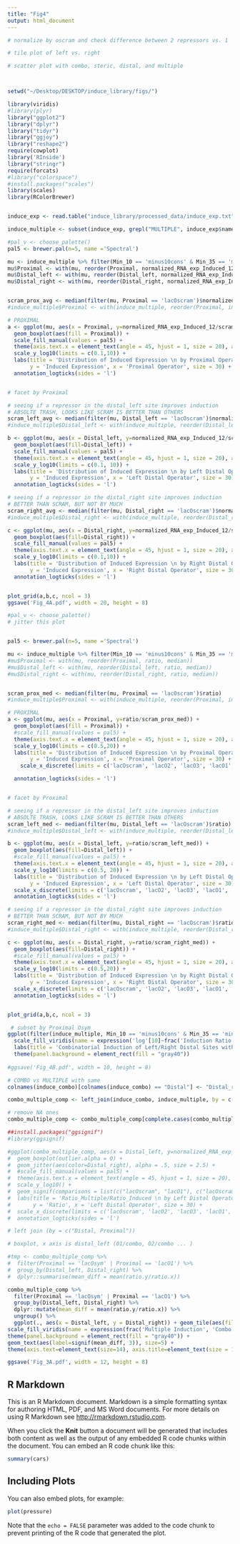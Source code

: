 ```yaml
---
title: "Fig4"
output: html_document
---
```


```r
# normalize by oscram and check difference between 2 repressors vs. 1

# tile plot of left vs. right

# scatter plot with combo, steric, distal, and multiple




```


```r
setwd("~/Desktop/DESKTOP/induce_library/figs/")

```

```r

library(viridis)
#library(plyr)
library("ggplot2")
library("dplyr")
library("tidyr")
library("ggjoy")
library("reshape2")
require(cowplot)
library('RInside')
library("stringr")
require(forcats)
#library("colorspace")
#install.packages("scales")
library(scales)
library(RColorBrewer)



```


```r

induce_exp <- read.table("induce_library/processed_data/induce_exp.txt", header = T)

induce_multiple <- subset(induce_exp, grepl("MULTIPLE", induce_exp$name)) %>% separate(col = 'name', into = c("Library", "Distal_left", "Distal_right", "Min_35", "Min_10", "Proximal"), sep = "-", remove = F) %>% mutate(induction = ratio/normalized_RNA_exp_UnInduced_12)

```

```r
#pal_v <- choose_palette()
pal5 <- brewer.pal(n=5, name ='Spectral')

mu <- induce_multiple %>% filter(Min_10 == 'minus10cons' & Min_35 == 'minus35cons')
mu$Proximal <- with(mu, reorder(Proximal, normalized_RNA_exp_Induced_12, median))
mu$Distal_left <- with(mu, reorder(Distal_left, normalized_RNA_exp_Induced_12, median))
mu$Distal_right <- with(mu, reorder(Distal_right, normalized_RNA_exp_Induced_12, median))


scram_prox_avg <- median(filter(mu, Proximal == 'lacOscram')$normalized_RNA_exp_Induced_12)
#induce_multiple$Proximal <- with(induce_multiple, reorder(Proximal, induction, median))

# PROXIMAL
a <- ggplot(mu, aes(x = Proximal, y=normalized_RNA_exp_Induced_12/scram_prox_avg)) +
  geom_boxplot(aes(fill = Proximal)) +
  scale_fill_manual(values = pal5) +
  theme(axis.text.x = element_text(angle = 45, hjust = 1, size = 20), axis.text.y =     element_text(size = 20)) +
  scale_y_log10(limits = c(0.1,10)) +
  labs(title = 'Distribution of Induced Expression \n by Proximal Operator', 
       y = 'Induced Expression', x = 'Proximal Operator', size = 30) +
  annotation_logticks(sides = 'l')


# facet by Proximal 

# seeing if a repressor in the distal_left site improves induction 
# ABSOLTE TRASH, LOOKS LIKE SCRAM IS BETTER THAN OTHERS
scram_left_avg <- median(filter(mu, Distal_left == 'lacOscram')$normalized_RNA_exp_Induced_12)
#induce_multiple$Distal_left <- with(induce_multiple, reorder(Distal_left, induction, median))

b <- ggplot(mu, aes(x = Distal_left, y=normalized_RNA_exp_Induced_12/scram_left_avg)) +
  geom_boxplot(aes(fill=Distal_left)) +
  scale_fill_manual(values = pal5) +
  theme(axis.text.x = element_text(angle = 45, hjust = 1, size = 20), axis.text.y = element_text(size = 20)) +
  scale_y_log10(limits = c(0.1, 10)) +
  labs(title = 'Distribution of Induced Expression \n by Left Distal Operator', 
       y = 'Induced Expression', x = 'Left Distal Operator', size = 30) +
  annotation_logticks(sides = 'l')

# seeing if a repressor in the distal_right site improves induction 
# BETTER THAN SCRAM, BUT NOT BY MUCH
scram_right_avg <- median(filter(mu, Distal_right == 'lacOscram')$normalized_RNA_exp_Induced_12)
#induce_multiple$Distal_right <- with(induce_multiple, reorder(Distal_right, induction, median))

c <- ggplot(mu, aes(x = Distal_right, y=normalized_RNA_exp_Induced_12/scram_right_avg)) +
  geom_boxplot(aes(fill=Distal_right)) +
  scale_fill_manual(values = pal5) +
  theme(axis.text.x = element_text(angle = 45, hjust = 1, size = 20), axis.text.y = element_text(size = 20)) +
  scale_y_log10(limits = c(0.1,10)) +
  labs(title = 'Distribution of Induced Expression \n by Right Distal Operator', 
       y = 'Induced Expression', x = 'Right Distal Operator', size = 30) +
  annotation_logticks(sides = 'l')


plot_grid(a,b,c, ncol = 3)
ggsave('Fig_4A.pdf', width = 20, height = 8)
```

```r
#pal_v <- choose_palette()
# jitter this plot


pal5 <- brewer.pal(n=5, name ='Spectral')

mu <- induce_multiple %>% filter(Min_10 == 'minus10cons' & Min_35 == 'minus35cons')
#mu$Proximal <- with(mu, reorder(Proximal, ratio, median))
#mu$Distal_left <- with(mu, reorder(Distal_left, ratio, median))
#mu$Distal_right <- with(mu, reorder(Distal_right, ratio, median))


scram_prox_med <- median(filter(mu, Proximal == 'lacOscram')$ratio)
#induce_multiple$Proximal <- with(induce_multiple, reorder(Proximal, induction, median))

# PROXIMAL
a <- ggplot(mu, aes(x = Proximal, y=ratio/scram_prox_med)) +
  geom_boxplot(aes(fill = Proximal)) +
  #scale_fill_manual(values = pal5) +
  theme(axis.text.x = element_text(angle = 45, hjust = 1, size = 20), axis.text.y =     element_text(size = 20)) +
  scale_y_log10(limits = c(0.5,20)) +
  labs(title = 'Distribution of Induced Expression \n by Proximal Operator', 
       y = 'Induced Expression', x = 'Proximal Operator', size = 30) +
    scale_x_discrete(limits = c('lacOscram', 'lacO2', 'lacO3', 'lacO1', 'lacOsym')) + 

  annotation_logticks(sides = 'l')


# facet by Proximal 

# seeing if a repressor in the distal_left site improves induction 
# ABSOLTE TRASH, LOOKS LIKE SCRAM IS BETTER THAN OTHERS
scram_left_med <- median(filter(mu, Distal_left == 'lacOscram')$ratio)
#induce_multiple$Distal_left <- with(induce_multiple, reorder(Distal_left, induction, median))

b <- ggplot(mu, aes(x = Distal_left, y=ratio/scram_left_med)) +
  geom_boxplot(aes(fill=Distal_left)) +
  #scale_fill_manual(values = pal5) +
  theme(axis.text.x = element_text(angle = 45, hjust = 1, size = 20), axis.text.y = element_text(size = 20)) +
  scale_y_log10(limits = c(0.5, 20)) +
  labs(title = 'Distribution of Induced Expression \n by Left Distal Operator', 
       y = 'Induced Expression', x = 'Left Distal Operator', size = 30) +
  scale_x_discrete(limits = c('lacOscram', 'lacO2', 'lacO3', 'lacO1', 'lacOsym')) + 
  annotation_logticks(sides = 'l')

# seeing if a repressor in the distal_right site improves induction 
# BETTER THAN SCRAM, BUT NOT BY MUCH
scram_right_med <- median(filter(mu, Distal_right == 'lacOscram')$ratio)
#induce_multiple$Distal_right <- with(induce_multiple, reorder(Distal_right, induction, median))

c <- ggplot(mu, aes(x = Distal_right, y=ratio/scram_right_med)) +
  geom_boxplot(aes(fill=Distal_right)) +
  #scale_fill_manual(values = pal5) +
  theme(axis.text.x = element_text(angle = 45, hjust = 1, size = 20), axis.text.y = element_text(size = 20)) +
  scale_y_log10(limits = c(0.5,20)) +
  labs(title = 'Distribution of Induced Expression \n by Right Distal Operator', 
       y = 'Induced Expression', x = 'Right Distal Operator', size = 30) +
  scale_x_discrete(limits = c('lacOscram', 'lacO2', 'lacO3', 'lacO1', 'lacOsym')) + 
  annotation_logticks(sides = 'l')


plot_grid(a,b,c, ncol = 3)

```



```r

 # subset by Proximal Osym
ggplot(filter(induce_multiple, Min_10 == 'minus10cons' & Min_35 == 'minus35cons'), aes(x = Distal_left, y = Distal_right)) + geom_tile(aes(fill = log10(ratio/normalized_RNA_exp_UnInduced_12))) + theme(axis.text.x = element_text(angle = 45, hjust = 1, size = 15), axis.text.y = element_text(size = 15)) +
  scale_fill_viridis(name = expression('log'[10]~frac('Induction Ratio', 'Basal Expression'))) + scale_x_discrete(limits = c("lacOscram", "lacO3", 'lacO2', 'lacO1', 'lacOsym')) + scale_y_discrete(limits = c("lacOscram", "lacO3", 'lacO2', 'lacO1', 'lacOsym')) +
  labs(title = 'Combinatorial Induction of Left/Right Distal Sites with Consensus -10/-35', x = 'Left Distal', y = 'Right Distal', size = 20) +
  theme(panel.background = element_rect(fill = "gray40"))
  
#ggsave('Fig_4B.pdf', width = 10, height = 8)

```


```r
# COMBO vs MULTIPLE with same
colnames(induce_combo)[colnames(induce_combo) == "Distal"] <- "Distal_right"

combo_multiple_comp <- left_join(induce_combo, induce_multiple, by = c("Distal_right", 'Min_10', "Min_35", "Proximal"))

# remove NA ones
combo_multiple_comp <- combo_multiple_comp[complete.cases(combo_multiple_comp), ] %>% filter(Min_10 == 'minus10cons' & Min_35 == 'minus35cons')

##install.packages("ggsignif")
#library(ggsignif)

#ggplot(combo_multiple_comp, aes(x = Distal_left, y=normalized_RNA_exp_UnInduced_12.y/normalized_RNA_exp_UnInduced_12.x)) +
#  geom_boxplot(outlier.alpha = 0) +
#  geom_jitter(aes(color=Distal_right), alpha = .5, size = 2.5) +
#  #scale_fill_manual(values = pal5) +
#  theme(axis.text.x = element_text(angle = 45, hjust = 1, size = 20), axis.text.y = element_text(size = 20)) +
#  scale_y_log10() +
#  geom_signif(comparisons = list(c("lacOscram", "lacO1"), c("lacOscram", "lacOsym")), y_position=c(0.8, 0.8), map_signif_level=TRUE) +
#  labs(title = 'Ratio_Multiple/Ratio_Induced \n by Left Distal Operator', 
#       y = 'Ratio', x = 'Left Distal Operator', size = 30) +
#  scale_x_discrete(limits = c('lacOscram', 'lacO2', 'lacO3', 'lacO1', 'lacOsym')) + 
#  annotation_logticks(sides = 'l')

# left join (by = c("Distal, Proximal"))

# boxplot, x axis is distal_left (01/combo, O2/combo ... )

#tmp <- combo_multiple_comp %>% 
#  filter(Proximal == 'lacOsym' | Proximal == 'lacO1') %>%
#  group_by(Distal_left, Distal_right) %>%
#  dplyr::summarise(mean_diff = mean(ratio.y/ratio.x))

combo_multiple_comp %>% 
  filter(Proximal == 'lacOsym' | Proximal == 'lacO1') %>%
  group_by(Distal_left, Distal_right) %>%
  dplyr::mutate(mean_diff = mean(ratio.y/ratio.x)) %>%
  ungroup() %>%
  ggplot(., aes(x = Distal_left, y = Distal_right)) + geom_tile(aes(fill = mean_diff), alpha = 0.9, color = 'black') + theme(axis.text.x = element_text(angle = 45, hjust = 1, size = 15), axis.text.y = element_text(size = 15)) +
scale_fill_viridis(name = expression(frac('Multiple Induction', 'Combo Induction'))) + scale_x_discrete(limits = c("lacOscram", "lacO3", 'lacO2', 'lacO1', 'lacOsym')) + scale_y_discrete(limits = c("lacOscram", "lacO3", 'lacO2', 'lacO1', 'lacOsym')) + labs(x = 'Left Distal', y = 'Right Distal', size = 20) +
theme(panel.background = element_rect(fill = "gray40")) + 
geom_text(aes(label=signif(mean_diff, 3)), size=5) +
theme(axis.text=element_text(size=14), axis.title=element_text(size = 14))

ggsave('Fig_3A.pdf', width = 12, height = 8)

```




## R Markdown

This is an R Markdown document. Markdown is a simple formatting syntax for authoring HTML, PDF, and MS Word documents. For more details on using R Markdown see <http://rmarkdown.rstudio.com>.

When you click the **Knit** button a document will be generated that includes both content as well as the output of any embedded R code chunks within the document. You can embed an R code chunk like this:

```r
summary(cars)
```

## Including Plots

You can also embed plots, for example:

```r
plot(pressure)
```

Note that the `echo = FALSE` parameter was added to the code chunk to prevent printing of the R code that generated the plot.
